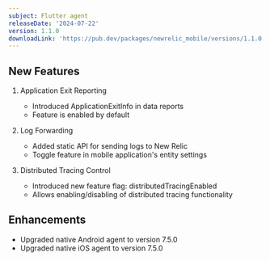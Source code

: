 ```yaml
---
subject: Flutter agent
releaseDate: '2024-07-22'
version: 1.1.0
downloadLink: 'https://pub.dev/packages/newrelic_mobile/versions/1.1.0'
---
```


## New Features

1. Application Exit Reporting
    - Introduced ApplicationExitInfo in data reports
    - Feature is enabled by default

2. Log Forwarding
    - Added static API for sending logs to New Relic
    - Toggle feature in mobile application's entity settings

3. Distributed Tracing Control
    - Introduced new feature flag: distributedTracingEnabled
    - Allows enabling/disabling of distributed tracing functionality

## Enhancements

- Upgraded native Android agent to version 7.5.0
- Upgraded native iOS agent to version 7.5.0
